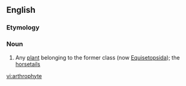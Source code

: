 ==English==

===Etymology===
{{confix|arthro|phyte|t1=joint|t2=plant|lang=en}}

===Noun===
{{en-noun}}

# {{context|biology|lang=en}} Any [[plant]] belonging to the former class ''{{taxlink|Arthrophyta|class}}'' (now [[Equisetopsida]]); the [[horsetail]]s

[[vi:arthrophyte]]